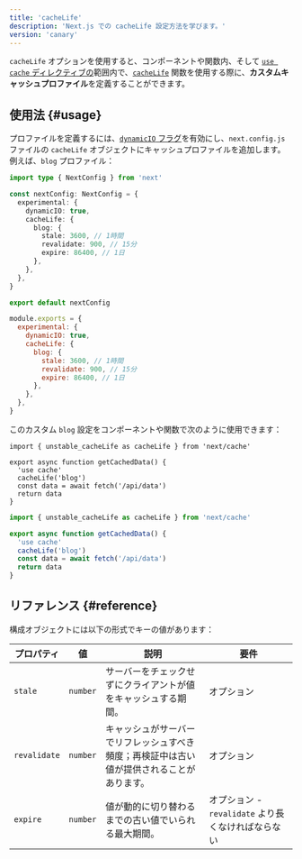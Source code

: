 ```yaml
---
title: 'cacheLife'
description: 'Next.js での cacheLife 設定方法を学びます。'
version: 'canary'
---
```


`cacheLife` オプションを使用すると、コンポーネントや関数内、そして [`use cache` ディレクティブの](/docs/app/api-reference/directives/use-cache)範囲内で、[`cacheLife`](/docs/app/api-reference/functions/cacheLife) 関数を使用する際に、**カスタムキャッシュプロファイル**を定義することができます。

## 使用法 {#usage}

プロファイルを定義するには、[`dynamicIO` フラグ](/docs/app/api-reference/next-config-js/dynamicIO)を有効にし、`next.config.js` ファイルの `cacheLife` オブジェクトにキャッシュプロファイルを追加します。例えば、`blog` プロファイル：

<Tabs>
<TabItem value="ts" label="TypeScript">

```ts title="next.config.ts" switcher
import type { NextConfig } from 'next'

const nextConfig: NextConfig = {
  experimental: {
    dynamicIO: true,
    cacheLife: {
      blog: {
        stale: 3600, // 1時間
        revalidate: 900, // 15分
        expire: 86400, // 1日
      },
    },
  },
}

export default nextConfig
```

</TabItem>
<TabItem value="js" label="JavaScript">

```js title="next.config.js" switcher
module.exports = {
  experimental: {
    dynamicIO: true,
    cacheLife: {
      blog: {
        stale: 3600, // 1時間
        revalidate: 900, // 15分
        expire: 86400, // 1日
      },
    },
  },
}
```

</TabItem>
</Tabs>

このカスタム `blog` 設定をコンポーネントや関数で次のように使用できます：

<Tabs>
<TabItem value="tsx" label="TypeScript">

```tsx title="app/actions.ts" highlight={4,5} switcher
import { unstable_cacheLife as cacheLife } from 'next/cache'

export async function getCachedData() {
  'use cache'
  cacheLife('blog')
  const data = await fetch('/api/data')
  return data
}
```

</TabItem>
<TabItem value="jsx" label="JavaScript">

```jsx title="app/actions.js" highlight={4,5} switcher
import { unstable_cacheLife as cacheLife } from 'next/cache'

export async function getCachedData() {
  'use cache'
  cacheLife('blog')
  const data = await fetch('/api/data')
  return data
}
```

</TabItem>
</Tabs>

## リファレンス {#reference}

構成オブジェクトには以下の形式でキーの値があります：

| **プロパティ** | **値**   | **説明**                                                                                   | **要件**                                           |
| -------------- | -------- | ------------------------------------------------------------------------------------------ | -------------------------------------------------- |
| `stale`        | `number` | サーバーをチェックせずにクライアントが値をキャッシュする期間。                             | オプション                                         |
| `revalidate`   | `number` | キャッシュがサーバーでリフレッシュすべき頻度；再検証中は古い値が提供されることがあります。 | オプション                                         |
| `expire`       | `number` | 値が動的に切り替わるまでの古い値でいられる最大期間。                                       | オプション - `revalidate` より長くなければならない |
